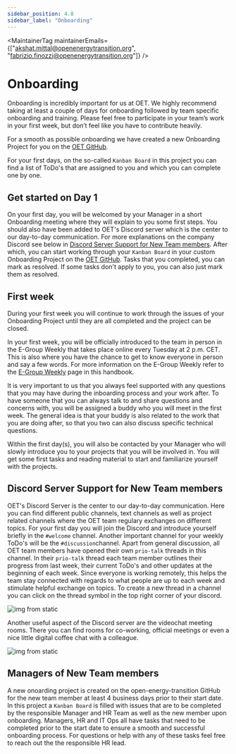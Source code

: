 ```yaml
---
sidebar_position: 4.8
sidebar_label: "Onboarding"
---
```



<MaintainerTag maintainerEmails={["akshat.mittal@openenergytransition.org", "fabrizio.finozzi@openenergytransition.org"]} />

# Onboarding

<ControlledDocBanner />

Onboarding is incredibly important for us at OET. We highly recommend taking at least a couple of days for onboarding followed by team specific onboarding and training. 
Please feel free to participate in your team’s work in your first week, but don’t feel like you have to contribute heavily. 

For a smooth as possible onboarding we have created a new Onboarding Project for you on the [OET GitHub](https://github.com/orgs/open-energy-transition/projects).

For your first days, on the so-called `Kanban Board` in this project you can find a list of ToDo's that are assigned to you and which you can complete one by one.

## Get started on Day 1

On your first day, you will be welcomed by your Manager in a short Onboarding meeting where they will explain to you some first steps.
You should also have been added to OET's Discord server which is the center to our day-to-day communication. 
For more explanations on the company Discord see below in [Discord Server Support for New Team members](#Discord-Server-Support-for-New-Team-members).
After which, you can start working through your `Kanban Board` in your custom Onboarding Project on the [OET GitHub](https://github.com/orgs/open-energy-transition/projects).
Tasks that you completed, you can mark as resolved. If some tasks don't apply to you, you can also just mark them as resolved.

## First week

During your first week you will continue to work through the issues of your Onboarding Project until they are all completed and the project can be closed.

In your first week, you will be officially introduced to the team in person in the E-Group Weekly that takes place online every Tuesday at 2 p.m. CET.
This is also where you have the chance to get to know everyone in person and say a few words. 
For more information on the E-Group Weekly refer to the [E-Group Weekly](docs/Company/EGroupWeekly.mdx) page in this handbook.

It is very important to us that you always feel supported with any questions that you may have during the inboarding process and your work after. 
To have someone that you can always talk to and share questions and concerns with, you will be assigned a buddy who you will meet in the first week. 
The general idea is that your buddy is also related to the work that you are doing after, so that you two can also discuss specific technical questions.

Within the first day(s), you will also be contacted by your Manager who will slowly introduce you to your projects that you will be involved in. 
You will get some first tasks and reading material to start and familiarize yourself with the projects.

## Discord Server Support for New Team members

OET's Discord Server is the center to our day-to-day communication. 
Here you can find different public channels, text channels as well as project related channels where the OET team regulary exchanges on different topics.
For your first day you will join the Discord and introduce yourself briefly in the `#welcome` channel.
Another important channel for your weekly ToDo's will be the `#discussion`channel. Apart from general discussion, all OET team members have opened their own `prio-talk` threads in this channel.
In their `prio-talk` thread each team member outlines their progress from last week, their current ToDo's and other updates at the beginning of each week. 
Since everyone is working remotely, this helps the team stay connected with regards to what people are up to each week and stimulate helpful exchange on topics.
To create a new thread in a channel you can click on the thread symbol in the top right corner of your discord.

![img from static](/img/discord_create_new_thread.png)

Another useful aspect of the Discord server are the videochat meeting rooms. 
There you can find rooms for co-working, official meetings or even a nice little digital coffee chat with a colleague.

![img from static](/img/discord_meeting_rooms.png)

## Managers of New Team members

A new onoarding project is created on the open-energy-transition GitHub for the new team member at least 4 business days prior to their start date. 
In this project a `Kanban Board` is filled with issues that are to be completed by the responsible Manager and HR Team as well as the new member upon onboarding.
Managers, HR and IT Ops all have tasks that need to be completed prior to the start date to ensure a smooth and successful onboarding process. 
For questions or help with any of these tasks feel free to reach out the the responsible HR lead.
